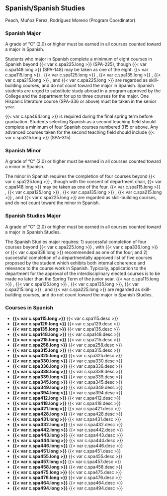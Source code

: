 ## Spanish/Spanish Studies

Peach, Muñoz Pérez, Rodríguez Moreno (Program Coordinator).

### Spanish Major 
A grade of “C” (2.0) or higher must be earned in all courses counted toward a major in Spanish. 

Students who major in Spanish complete a minimum of eight courses in Spanish beyond {{< var c.spa225.long >}} (SPA-225), though {{< var c.spa148.long >}} (SPA-148) may be taken as one of the eight. {{< var c.spa115.long >}} , {{< var c.spa125.long >}} , {{< var c.spa135.long >}} , {{< var c.spa215.long >}} , and {{< var c.spa225.long >}} are regarded as skill-building courses, and do not count toward the major in Spanish. Spanish students are urged to substitute study abroad in a program approved by the College and the department for up to three courses for the major. One Hispanic literature course (SPA-336 or above) must be taken in the senior year. 

{{< var c.spa464.long >}} is required during the final spring term before graduation. Students selecting Spanish as a second teaching field should complete a minimum of four Spanish courses numbered 315 or above. Any advanced courses taken for the second teaching field should include {{< var c.spa315.long >}} (SPA-315). 

### Spanish Minor

A grade of “C” (2.0) or higher must be earned in all courses counted toward a minor in Spanish. 

The minor in Spanish requires the completion of four courses beyond {{< var c.spa225.long >}} , though with the consent of department chair, {{< var c.spa148.long >}} may be taken as one of the four. {{< var c.spa115.long >}} , {{< var c.spa125.long >}} , {{< var c.spa135.long >}} , {{< var c.spa215.long >}} , and {{< var c.spa225.long >}} are regarded as skill-building courses, and do not count toward the minor in Spanish. 

### Spanish Studies Major
 
A grade of “C” (2.0) or higher must be earned in all courses counted toward a major in Spanish Studies. 

The Spanish Studies major requires: 1) successful completion of four courses beyond {{< var c.spa225.long >}} , with {{< var c.spa336.long >}} or {{< var c.spa338.long >}} recommended as one of the four; and 2) successful completion of a departmentally approved list of five courses proposed by the student which exhibits both internal coherence and relevance to the course work in Spanish. Typically, application to the department for the approval of the interdisciplinary elected courses is to be made no later than the Spring Term of the junior year. {{< var c.spa115.long >}} , {{< var c.spa125.long >}} , {{< var c.spa135.long >}}, {{< var c.spa215.long >}} , and {{< var c.spa225.long >}} are regarded as skill-building courses, and do not count toward the major in Spanish Studies.

### Courses in Spanish
- **{{< var c.spa115.long >}}**
  {{< var c.spa115.desc >}}  
- **{{< var c.spa129.long >}}**
  {{< var c.spa129.desc >}}
- **{{< var c.spa135.long >}}**
  {{< var c.spa135.desc >}}  
- **{{< var c.spa148.long >}}**
  {{< var c.spa148.desc >}}
- **{{< var c.spa215.long >}}**
  {{< var c.spa215.desc >}}  
- **{{< var c.spa258.long >}}**
  {{< var c.spa258.desc >}}
- **{{< var c.spa315.long >}}**
  {{< var c.spa315.desc >}}  
- **{{< var c.spa325.long >}}**
  {{< var c.spa325.desc >}}
- **{{< var c.spa330.long >}}**
  {{< var c.spa330.desc >}}  
- **{{< var c.spa336.long >}}**
  {{< var c.spa336.desc >}}
- **{{< var c.spa338.long >}}**
  {{< var c.spa338.desc >}}  
- **{{< var c.spa339.long >}}**
  {{< var c.spa339.desc >}}
- **{{< var c.spa345.long >}}**
  {{< var c.spa345.desc >}}  
- **{{< var c.spa349.long >}}**
  {{< var c.spa349.desc >}}
- **{{< var c.spa394.long >}}**
  {{< var c.spa394.desc >}}  
- **{{< var c.spa412.long >}}**
  {{< var c.spa412.desc >}}
- **{{< var c.spa418.long >}}**
  {{< var c.spa418.desc >}}
- **{{< var c.spa421.long >}}**
  {{< var c.spa421.desc >}}
- **{{< var c.spa428.long >}}**
  {{< var c.spa428.desc >}}
- **{{< var c.spa431.long >}}**
  {{< var c.spa431.desc >}}
- **{{< var c.spa432.long >}}**
  {{< var c.spa432.desc >}}
- **{{< var c.spa442.long >}}**
  {{< var c.spa442.desc >}}
- **{{< var c.spa443.long >}}**
  {{< var c.spa443.desc >}}  
- **{{< var c.spa444.long >}}**
  {{< var c.spa444.desc >}}
- **{{< var c.spa446.long >}}**
  {{< var c.spa446.desc >}}
- **{{< var c.spa451.long >}}**
  {{< var c.spa451.desc >}}
- **{{< var c.spa455.long >}}**
  {{< var c.spa455.desc >}}
- **{{< var c.spa457.long >}}**
  {{< var c.spa457.desc >}}
- **{{< var c.spa458.long >}}**
  {{< var c.spa458.desc >}}
- **{{< var c.spa475.long >}}**
  {{< var c.spa475.desc >}}
- **{{< var c.spa476.long >}}**
  {{< var c.spa476.desc >}}
- **{{< var c.spa464.long >}}**
  {{< var c.spa464.desc >}}
- **{{< var c.spa494.long >}}**
  {{< var c.spa494.desc >}}

